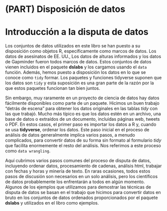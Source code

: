 # (PART) Disposición de datos {-}


# Introducción a la disputa de datos

Los conjuntos de datos utilizados en este libro se han puesto a su disposición como objetos R, específicamente como marcos de datos. Los datos de asesinatos de EE. UU., Los datos de alturas informados y los datos de Gapminder fueron todos marcos de datos. Estos conjuntos de datos vienen incluidos en el paquete __dslabs__ y los cargamos usando el `data` función. Además, hemos puesto a disposición los datos en lo que se conoce como `tidy` formar. Los paquetes y funciones tidyverse suponen que los datos son `tidy` y esta suposición es una gran parte de la razón por la que estos paquetes funcionan tan bien juntos.

Sin embargo, muy raramente en un proyecto de ciencia de datos hay datos fácilmente disponibles como parte de un paquete. Hicimos un buen trabajo "detrás de escena" para obtener los datos originales en las tablas _tidy_ con las que trabajó. Mucho más típico es que los datos estén en un archivo, una base de datos o extraídos de un documento, incluidas páginas web, tweets o PDF. En estos casos, el primer paso es importar los datos a R y, cuando se usa __tidyverse__, ordenar los datos. Este paso inicial en el proceso de análisis de datos generalmente implica varios pasos, a menudo complicados, para convertir datos de su forma sin formato al formulario _tidy_ que facilita enormemente el resto del análisis. Nos referimos a este proceso como `data wrangling`.

Aquí cubrimos varios pasos comunes del proceso de disputa de datos, incluyendo ordenar datos, procesamiento de cadenas, análisis html, trabajar con fechas y horas y minería de texto. En raras ocasiones, todos estos pasos de discusión son necesarios en un solo análisis, pero los científicos de datos probablemente los enfrentarán a todos en algún momento. Algunos de los ejemplos que utilizamos para demostrar las técnicas de disputa de datos se basan en el trabajo que hicimos para convertir datos en bruto en los conjuntos de datos ordenados proporcionados por el paquete __dslabs__ y utilizados en el libro como ejemplos.


